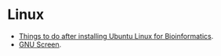 <br/>

# Linux

- <a href="tutorials/linux_bioinformatics.html" target="_blank">Things to do after installing Ubuntu Linux for Bioinformatics</a>.
- <a href="tutorials/screen.html" target="_blank">GNU Screen</a>.